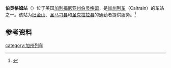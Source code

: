 '''伯灵格姆站'''（{{lang-en|Burlingame station}}）位于美国[[加利福尼亚州|加利福尼亚州]][[伯灵格姆_(加利福尼亚州)|伯灵格姆]]，是[[加州列车|加州列车]]（Caltrain）的车站之一。该站为[[旧金山|旧金山]]、[[圣马刁县|圣马刁县]]和[[圣克拉拉县|圣克拉拉县]]的通勤者提供服务。<ref>{{cite web |url=http://www.caltrain.com/stations/BurlingameStation.html |title=Burlingame Station |accessdate=June 10, 2014 |archive-date=2014-06-25 |archive-url=https://web.archive.org/web/20140625100419/http://www.caltrain.com/stations/burlingamestation.html |dead-url=no }}</ref>

==参考资料==
{{start rail box}}
{{s-inop|[[百老汇站|百老汇站]]}}
{{s-line|[[加州列车|加州列车]]}}
{{s-inop|[[圣马特奥站|圣马特奥站]]}}
{{end box}}

{{reflist}}

{{Caltrain}}

[[category:加州列车|category:加州列车]]